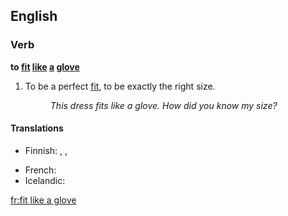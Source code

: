 ==English==

===Verb===
'''to [[fit]] [[like]] [[a]] [[glove]]'''

# {{simile}} To be a perfect [[fit]], to be exactly the right size.
#: ''This dress fits like a glove. How did you know my size?''

====Translations====
{{trans-top|to be a perfect fit, to be exactly the right size}}
*Finnish: {{t-|fi|sopia kuin valettu}} {{qualifier|idiomatic}}, {{t-|fi|sopia kuin nakutettu}} {{qualifier|idiomatic}}, {{t-|fi|sopia kuin nyrkki silmään}} {{qualifier|idiomatic|jocular}}
{{trans-mid}}
* French: {{t|fr|aller comme un gant}}
*Icelandic: {{t+|is|falla eins og flís við rass}}
{{trans-bottom}}

[[fr:fit like a glove]]